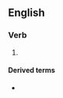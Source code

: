 ==English==

===Verb===
{{head|en|verb form}}

# {{present participle of|prefetch|lang=en|nocat=1}}

====Derived terms====
* {{l|en|link prefetching}}